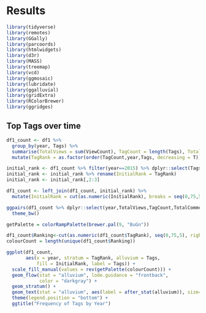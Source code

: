 # Results
```r
library(tidyverse)
library(remotes)
library(GGally)
library(parcoords)
library(htmlwidgets)
library(d3r)
library(MASS)
library(treemap)
library(vcd)
library(ggmosaic)
library(lubridate)
library(ggalluvial)
library(gridExtra)
library(RColorBrewer)
library(ggridges)
```

## Top Tags over time



```r
df1_count <- df1 %>%
  group_by(year, Tags) %>%
  summarise(TotalViews = sum(ViewCount), TagCount = length(Tags), TotalComments = sum(CommentCount), AcceptedAnswers = sum(as.integer(AcceptAnswer)), TotalAnswers = sum(AnswerCount)) %>%
  mutate(TagRank = as.factor(order(TagCount,year,Tags, decreasing = T))) 
```
```r
initial_rank <- df1_count %>% filter(year==2015) %>% dplyr::select(Tags, TagRank)
initial_rank <- initial_rank %>% rename(InitialRank = TagRank)
initial_rank <- initial_rank[,2:3] 

df1_count <- left_join(df1_count, initial_rank) %>%
  mutate(InitialRank = cut(as.numeric(InitialRank), breaks = seq(0,75,5), right = F))
```
```r
ggpairs(df1_count %>% dplyr::select(year,TotalViews,TagCount,TotalComments, AcceptedAnswers,TotalAnswers), aes(color=year)) + 
  theme_bw()
```

```r

getPalette = colorRampPalette(brewer.pal(9, "BuGn"))

df1_count$Ranking<-cut(as.numeric(df1_count$TagRank), seq(0,75,5), right=FALSE)
colourCount = length(unique(df1_count$Ranking))

ggplot(df1_count,
       aes(x = year, stratum = TagRank, alluvium = Tags,
           fill = InitialRank, label = Tags)) +
  scale_fill_manual(values = rev(getPalette(colourCount))) +
  geom_flow(stat = "alluvium", lode.guidance = "frontback",
            color = "darkgray") +
  geom_stratum() +
  geom_text(stat = "alluvium", aes(label = after_stat(alluvium)), size=3) +
  theme(legend.position = "bottom") +
  ggtitle("Frequency of Tags by Year")
```





```r

```